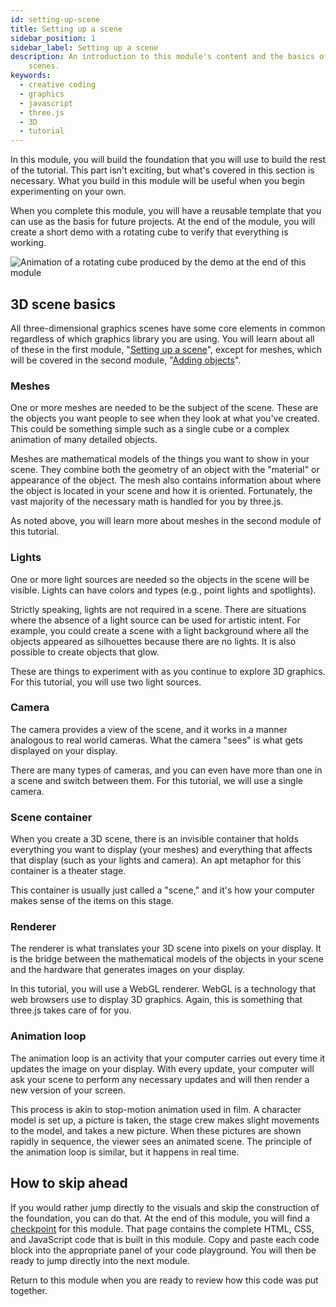 ```yaml
---
id: setting-up-scene
title: Setting up a scene
sidebar_position: 1
sidebar_label: Setting up a scene
description: An introduction to this module's content and the basics of 3D
    scenes.
keywords:
  - creative coding
  - graphics
  - javascript
  - three.js
  - 3D
  - tutorial
---
```


In this module, you will build the foundation that you will use to build the
rest of the tutorial. This part isn't exciting, but what's covered in this
section is necessary. What you build in this module will be useful when you
begin experimenting on your own.

When you complete this module, you will have a reusable template that you can
use as the basis for future projects. At the end of the module, you will create
a short demo with a rotating cube to verify that everything is working.

![Animation of a rotating cube produced by the demo at the end of this module](./assets/scene-setup-demo.gif "This module's demo")

## 3D scene basics

All three-dimensional graphics scenes have some core elements in common
regardless of which graphics library you are using. You will learn about all of
these in the first module, "[Setting up a scene](./../scene-setup/)", except for
meshes, which will be covered in the second module,
"[Adding objects](./../adding-objects/)".

### Meshes

One or more meshes are needed to be the subject of the scene. These are the
objects you want people to see when they look at what you've created. This could
be something simple such as a single cube or a complex animation of many
detailed objects.

Meshes are mathematical models of the things you want to show in your scene.
They combine both the geometry of an object with the "material" or appearance of
the object. The mesh also contains information about where the object is located
in your scene and how it is oriented. Fortunately, the vast majority of the
necessary math is handled for you by three.js.

As noted above, you will learn more about meshes in the second module of this
tutorial.

### Lights

One or more light sources are needed so the objects in the scene will be
visible. Lights can have colors and types (e.g., point lights and spotlights).

Strictly speaking, lights are not required in a scene. There are situations
where the absence of a light source can be used for artistic intent. For
example, you could create a scene with a light background where all the objects
appeared as silhouettes because there are no lights. It is also possible to
create objects that glow.

These are things to experiment with as you continue to explore 3D graphics. For
this tutorial, you will use two light sources.

### Camera

The camera provides a view of the scene, and it works in a manner analogous to
real world cameras. What the camera "sees" is what gets displayed on your
display.

There are many types of cameras, and you can even have more than one in a scene
and switch between them. For this tutorial, we will use a single camera.

### Scene container

When you create a 3D scene, there is an invisible container that holds
everything you want to display (your meshes) and everything that affects that
display (such as your lights and camera). An apt metaphor for this container is
a theater stage.

This container is usually just called a "scene," and it's how your computer
makes sense of the items on this stage.

### Renderer

The renderer is what translates your 3D scene into pixels on your display. It
is the bridge between the mathematical models of the objects in your scene and
the hardware that generates images on your display.

In this tutorial, you will use a WebGL renderer. WebGL is a technology that
web browsers use to display 3D graphics. Again, this is something that three.js
takes care of for you.

### Animation loop

The animation loop is an activity that your computer carries out every time it
updates the image on your display. With every update, your computer will ask
your scene to perform any necessary updates and will then render a new version
of your screen.

This process is akin to stop-motion animation used in film. A character model is
set up, a picture is taken, the stage crew makes slight movements to the model,
and takes a new picture. When these pictures are shown rapidly in sequence, the
viewer sees an animated scene. The principle of the animation loop is similar,
but it happens in real time.

## How to skip ahead

If you would rather jump directly to the visuals and skip the construction of
the foundation, you can do that. At the end of this module, you will find a
[checkpoint](./checkpoint.mdx) for this module. That page contains the
complete HTML, CSS, and JavaScript code that is built in this module. Copy and
paste each code block into the appropriate panel of your code playground. You
will then be ready to jump directly into the next module.

Return to this module when you are ready to review how this code was put
together.

